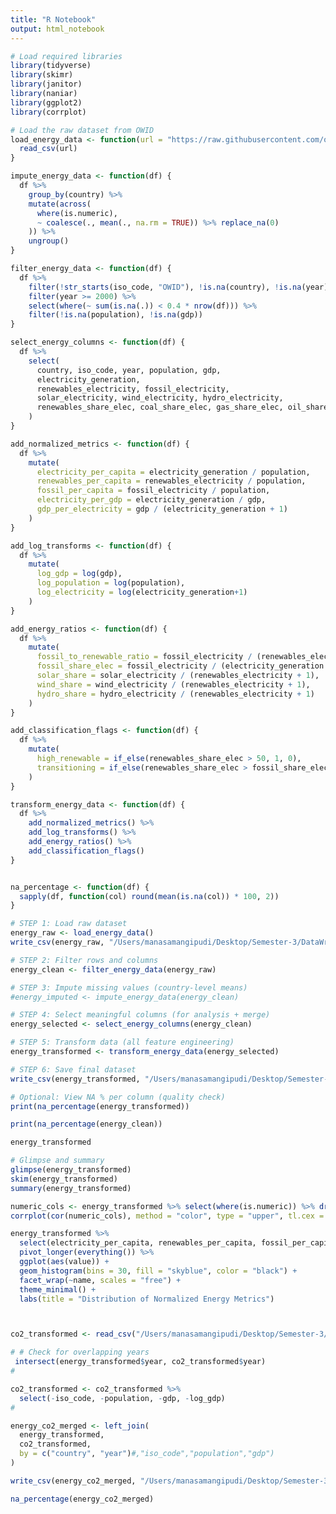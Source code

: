 ```yaml
---
title: "R Notebook"
output: html_notebook
---
```


```r

# Load required libraries
library(tidyverse)
library(skimr)
library(janitor)
library(naniar)
library(ggplot2)
library(corrplot)

```

```r

# Load the raw dataset from OWID
load_energy_data <- function(url = "https://raw.githubusercontent.com/owid/energy-data/master/owid-energy-data.csv") {
  read_csv(url)
}

impute_energy_data <- function(df) {
  df %>%
    group_by(country) %>%
    mutate(across(
      where(is.numeric),
      ~ coalesce(., mean(., na.rm = TRUE)) %>% replace_na(0)
    )) %>%
    ungroup()
}

filter_energy_data <- function(df) {
  df %>%
    filter(!str_starts(iso_code, "OWID"), !is.na(country), !is.na(year)) %>%
    filter(year >= 2000) %>%
    select(where(~ sum(is.na(.)) < 0.4 * nrow(df))) %>%
    filter(!is.na(population), !is.na(gdp))
}

select_energy_columns <- function(df) {
  df %>%
    select(
      country, iso_code, year, population, gdp,
      electricity_generation,
      renewables_electricity, fossil_electricity,
      solar_electricity, wind_electricity, hydro_electricity,
      renewables_share_elec, coal_share_elec, gas_share_elec, oil_share_elec
    ) 
}

add_normalized_metrics <- function(df) {
  df %>%
    mutate(
      electricity_per_capita = electricity_generation / population,
      renewables_per_capita = renewables_electricity / population,
      fossil_per_capita = fossil_electricity / population,
      electricity_per_gdp = electricity_generation / gdp,
      gdp_per_electricity = gdp / (electricity_generation + 1)
    )
}

add_log_transforms <- function(df) {
  df %>%
    mutate(
      log_gdp = log(gdp),
      log_population = log(population),
      log_electricity = log(electricity_generation+1)
    )
}

add_energy_ratios <- function(df) {
  df %>%
    mutate(
      fossil_to_renewable_ratio = fossil_electricity / (renewables_electricity + 1),
      fossil_share_elec = fossil_electricity / (electricity_generation + 1),
      solar_share = solar_electricity / (renewables_electricity + 1),
      wind_share = wind_electricity / (renewables_electricity + 1),
      hydro_share = hydro_electricity / (renewables_electricity + 1)
    )
}

add_classification_flags <- function(df) {
  df %>%
    mutate(
      high_renewable = if_else(renewables_share_elec > 50, 1, 0),
      transitioning = if_else(renewables_share_elec > fossil_share_elec, 1, 0)
    )
}

transform_energy_data <- function(df) {
  df %>%
    add_normalized_metrics() %>%
    add_log_transforms() %>%
    add_energy_ratios() %>%
    add_classification_flags()
}


na_percentage <- function(df) {
  sapply(df, function(col) round(mean(is.na(col)) * 100, 2))
}


```


```r

# STEP 1: Load raw dataset
energy_raw <- load_energy_data()
write_csv(energy_raw, "/Users/manasamangipudi/Desktop/Semester-3/DataWrangling/Project/data/raw/energy_raw.csv")

# STEP 2: Filter rows and columns
energy_clean <- filter_energy_data(energy_raw)

# STEP 3: Impute missing values (country-level means)
#energy_imputed <- impute_energy_data(energy_clean)

# STEP 4: Select meaningful columns (for analysis + merge)
energy_selected <- select_energy_columns(energy_clean)

# STEP 5: Transform data (all feature engineering)
energy_transformed <- transform_energy_data(energy_selected)

# STEP 6: Save final dataset
write_csv(energy_transformed, "/Users/manasamangipudi/Desktop/Semester-3/DataWrangling/Project/data/cleaned/energy_transformed.csv")

# Optional: View NA % per column (quality check)
print(na_percentage(energy_transformed))

print(na_percentage(energy_clean))


```
```r
energy_transformed
```

```r

# Glimpse and summary
glimpse(energy_transformed)
skim(energy_transformed)
summary(energy_transformed)

```

```r
numeric_cols <- energy_transformed %>% select(where(is.numeric)) %>% drop_na()
corrplot(cor(numeric_cols), method = "color", type = "upper", tl.cex = 0.7)

```

```r

energy_transformed %>%
  select(electricity_per_capita, renewables_per_capita, fossil_per_capita, electricity_per_gdp, gdp_per_electricity) %>%
  pivot_longer(everything()) %>%
  ggplot(aes(value)) +
  geom_histogram(bins = 30, fill = "skyblue", color = "black") +
  facet_wrap(~name, scales = "free") +
  theme_minimal() +
  labs(title = "Distribution of Normalized Energy Metrics")

```

```r


```
```r



```


```r
 

co2_transformed <- read_csv("/Users/manasamangipudi/Desktop/Semester-3/DataWrangling/Project/data/cleaned/co2_transformed.csv")

# # Check for overlapping years
 intersect(energy_transformed$year, co2_transformed$year)
# 

co2_transformed <- co2_transformed %>%
  select(-iso_code, -population, -gdp, -log_gdp)
# 

energy_co2_merged <- left_join(
  energy_transformed,
  co2_transformed,
  by = c("country", "year")#,"iso_code","population","gdp")
)

write_csv(energy_co2_merged, "/Users/manasamangipudi/Desktop/Semester-3/DataWrangling/Project/data/energy_co2_data_merged.csv")

```


```r
na_percentage(energy_co2_merged)
```